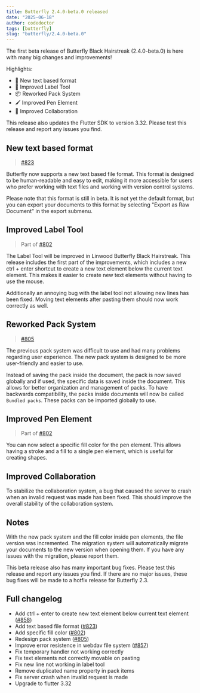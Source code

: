 ```yaml
---
title: Butterfly 2.4.0-beta.0 released  
date: "2025-06-18"
author: codedoctor  
tags: [butterfly]  
slug: "butterfly/2.4.0-beta.0"  
---
```


The first beta release of Butterfly Black Hairstreak (2.4.0-beta.0) is here with many big changes and improvements!

Highlights:

- 📝 New text based format
- 🎨 Improved Label Tool
- 📦 Reworked Pack System
- 🖌️ Improved Pen Element
- 🤝 Improved Collaboration

This release also updates the Flutter SDK to version 3.32. Please test this release and report any issues you find.

## New text based format

> [#823](https://github.com/LinwoodDev/Butterfly/issues/823)

Butterfly now supports a new text based file format. This format is designed to be human-readable and easy to edit, making it more accessible for users who prefer working with text files and working with version control systems.

Please note that this format is still in beta. It is not yet the default format, but you can export your documents to this format by selecting "Export as Raw Document" in the export submenu.

## Improved Label Tool

> Part of [#802](https://github.com/LinwoodDev/Butterfly/issues/802)

The Label Tool will be improved in Linwood Butterfly Black Hairstreak. This release includes the first part of the improvements, which includes a new ctrl + enter shortcut to create a new text element below the current text element. This makes it easier to create new text elements without having to use the mouse.

Additionally an annoying bug with the label tool not allowing new lines has been fixed. Moving text elements after pasting them should now work correctly as well.

## Reworked Pack System

> [#805](https://github.com/LinwoodDev/Butterfly/issues/805)

The previous pack system was difficult to use and had many problems regarding user experience. The new pack system is designed to be more user-friendly and easier to use.

Instead of saving the pack inside the document, the pack is now saved globally and if used, the specific data is saved inside the document. This allows for better organization and management of packs.
To have backwards compatibility, the packs inside documents will now be called `Bundled packs`. These packs can be imported globally to use.

## Improved Pen Element

> Part of [#802](https://github.com/LinwoodDev/Butterfly/issues/802)

You can now select a specific fill color for the pen element. This allows having a stroke and a fill to a single pen element, which is useful for creating shapes.

## Improved Collaboration

To stabilize the collaboration system, a bug that caused the server to crash when an invalid request was made has been fixed. This should improve the overall stability of the collaboration system.

## Notes

With the new pack system and the fill color inside pen elements, the file version was incremented. The migration system will automatically migrate your documents to the new version when opening them. If you have any issues with the migration, please report them.

This beta release also has many important bug fixes. Please test this release and report any issues you find.
If there are no major issues, these bug fixes will be made to a hotfix release for Butterfly 2.3.

## Full changelog

* Add ctrl + enter to create new text element below current text element ([#858](https://github.com/LinwoodDev/Butterfly/issues/858))
* Add text based file format ([#823](https://github.com/LinwoodDev/Butterfly/issues/823))
* Add specific fill color ([#802](https://github.com/LinwoodDev/Butterfly/issues/802))
* Redesign pack system ([#805](https://github.com/LinwoodDev/Butterfly/issues/805))
* Improve error resistence in webdav file system ([#857](https://github.com/LinwoodDev/Butterfly/issues/857))
* Fix temporary handler not working correctly
* Fix text elements not correctly movable on pasting
* Fix new line not working in label tool
* Remove duplicated name property in pack items
* Fix server crash when invalid request is made
* Upgrade to flutter 3.32
